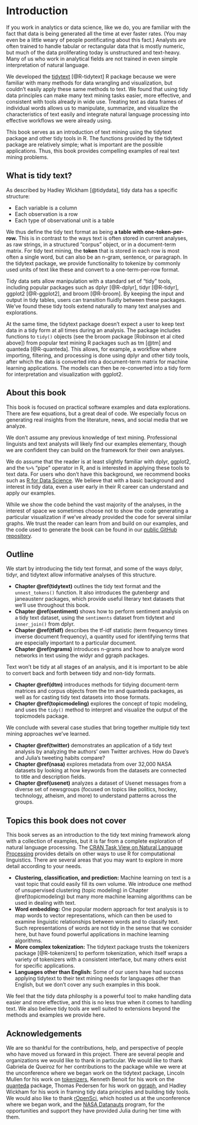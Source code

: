 # Introduction {#intro}

If you work in analytics or data science, like we do, you are familiar with the fact that data is being generated all the time at ever faster rates. (You may even be a little weary of people pontificating about this fact.) Analysts are often trained to handle tabular or rectangular data that is mostly numeric, but much of the data proliferating today is unstructured and text-heavy. Many of us who work in analytical fields are not trained in even simple interpretation of natural language.

We developed the [tidytext](https://github.com/juliasilge/tidytext) [@R-tidytext] R package because we were familiar with many methods for data wrangling and visualization, but couldn't easily apply these same methods to text. We found that using tidy data principles can make many text mining tasks easier, more effective, and consistent with tools already in wide use. Treating text as data frames of individual words allows us to manipulate, summarize, and visualize the characteristics of text easily and integrate natural language processing into effective workflows we were already using.

This book serves as an introduction of text mining using the tidytext package and other tidy tools in R. The functions provided by the tidytext package are relatively simple; what is important are the possible applications. Thus, this book provides compelling examples of real text mining problems.

## What is tidy text?

As described by Hadley Wickham [@tidydata], tidy data has a specific structure:

* Each variable is a column
* Each observation is a row
* Each type of observational unit is a table

We thus define the tidy text format as being **a table with one-token-per-row.** This is in contrast to the ways text is often stored in current analyses, as raw strings, in a structured "corpus" object, or in a document-term matrix. For tidy text mining, the **token** that is stored in each row is most often a single word, but can also be an n-gram, sentence, or paragraph. In the tidytext package, we provide functionality to tokenize by commonly used units of text like these and convert to a one-term-per-row format.

Tidy data sets allow manipulation with a standard set of "tidy" tools, including popular packages such as dplyr [@R-dplyr], tidyr [@R-tidyr], ggplot2 [@R-ggplot2], and broom [@R-broom]. By keeping the input and output in tidy tables, users can transition fluidly between these packages. We've found these tidy tools extend naturally to many text analyses and explorations. 

At the same time, the tidytext package doesn't expect a user to keep text data in a tidy form at all times during an analysis. The package includes functions to `tidy()` objects (see the broom package [Robinson et al cited above]) from popular text mining R packages such as tm [@tm] and quanteda [@R-quanteda]. This allows, for example, a workflow where importing, filtering, and processing is done using dplyr and other tidy tools, after which the data is converted into a document-term matrix for machine learning applications. The models can then be re-converted into a tidy form for interpretation and visualization with ggplot2.

## About this book

This book is focused on practical software examples and data explorations. There are few equations, but a great deal of code. We especially focus on generating real insights from the literature, news, and social media that we analyze.

We don't assume any previous knowledge of text mining. Professional linguists and text analysts will likely find our examples elementary, though we are confident they can build on the framework for their own analyses.

We do assume that the reader is at least slightly familiar with dplyr, ggplot2, and the `%>%` "pipe" operator in R, and is interested in applying these tools to text data. For users who don't have this background, we recommend books such as [R for Data Science](http://r4ds.had.co.nz/). We believe that with a basic background and interest in tidy data, even a user early in their R career can understand and apply our examples.

While we show the code behind the vast majority of the analyses, in the interest of space we sometimes choose not to show the code generating a particular visualization if we've already provided the code for several similar graphs. We trust the reader can learn from and build on our examples, and the code used to generate the book can be found in our [public GitHub repository](https://github.com/dgrtwo/tidy-text-mining).

## Outline

We start by introducing the tidy text format, and some of the ways dplyr, tidyr, and tidytext allow informative analyses of this structure.

* **Chapter \@ref(tidytext)** outlines the tidy text format and the `unnest_tokens()` function. It also introduces the gutenbergr and janeaustenr packages, which provide useful literary text datasets that we'll use throughout this book.
* **Chapter \@ref(sentiment)** shows how to perform sentiment analysis on a tidy text dataset, using the `sentiments` dataset from tidytext and `inner_join()` from dplyr.
* **Chapter \@ref(tfidf)** describes the tf-idf statistic (term frequency times inverse document frequency), a quantity used for identifying terms that are especially important to a particular document.
* **Chapter \@ref(ngrams)** introduces n-grams and how to analyze word networks in text using the widyr and ggraph packages.

Text won't be tidy at all stages of an analysis, and it is important to be able to convert back and forth between tidy and non-tidy formats.

* **Chapter \@ref(dtm)** introduces methods for tidying document-term matrices and corpus objects from the tm and quanteda packages, as well as for casting tidy text datasets into those formats.
* **Chapter \@ref(topicmodeling)** explores the concept of topic modeling, and uses the `tidy()` method to interpret and visualize the output of the topicmodels package. 

We conclude with several case studies that bring together multiple tidy text mining approaches we've learned.

* **Chapter \@ref(twitter)** demonstrates an application of a tidy text analysis by analyzing the authors' own Twitter archives. How do Dave's and Julia's tweeting habits compare?
* **Chapter \@ref(nasa)** explores metadata from over 32,000 NASA datasets by looking at how keywords from the datasets are connected to title and description fields.
* **Chapter \@ref(usenet)** analyzes a dataset of Usenet messages from a diverse set of newsgroups (focused on topics like politics, hockey, technology, atheism, and more) to understand patterns across the groups.

## Topics this book does not cover

This book serves as an introduction to the tidy text mining framework along with a collection of examples, but it is far from a complete exploration of natural language processing. The [CRAN Task View on Natural Language Processing](https://cran.r-project.org/web/views/NaturalLanguageProcessing.html) provides details on other ways to use R for computational linguistics. There are several areas that you may want to explore in more detail according to your needs.

* **Clustering, classification, and prediction:** Machine learning on text is a vast topic that could easily fill its own volume. We introduce one method of unsupervised clustering (topic modeling) in Chapter \@ref(topicmodeling) but many more machine learning algorithms can be used in dealing with text.
* **Word embedding:** One popular modern approach for text analysis is to map words to vector representations, which can then be used to examine linguistic relationships between words and to classify text. Such representations of words are not tidy in the sense that we consider here, but have found powerful applications in machine learning algorithms.
* **More complex tokenization:** The tidytext package trusts the tokenizers package [@R-tokenizers] to perform tokenization, which itself wraps a variety of tokenizers with a consistent interface, but many others exist for specific applications.
* **Languages other than English:** Some of our users have had success applying tidytext to their text mining needs for languages other than English, but we don't cover any such examples in this book.

We feel that the tidy data philosphy is a powerful tool to make handling data easier and more effective, and this is no less true when it comes to handling text. We also believe tidy tools are well suited to extensions beyond the methods and examples we provide here.

## Acknowledgements

We are so thankful for the contributions, help, and perspective of people who have moved us forward in this project. There are several people and organizations we would like to thank in particular. We would like to thank Gabriela de Queiroz for her contributions to the package while we were at the unconference where we began work on the tidytext package, Lincoln Mullen for his work on [tokenizers](https://github.com/ropensci/tokenizers), Kenneth Benoit for his work on the [quanteda](https://github.com/kbenoit/quanteda) package, Thomas Pedersen for his work on [ggraph](https://github.com/thomasp85/ggraph), and Hadley Wickham for his work in framing tidy data principles and building tidy tools. We would also like to thank [rOpenSci](https://ropensci.org/), which hosted us at the unconference where we began work, and the [NASA Datanauts](https://open.nasa.gov/explore/datanauts/) program, for the opportunities and support they have provided Julia during her time with them. 
